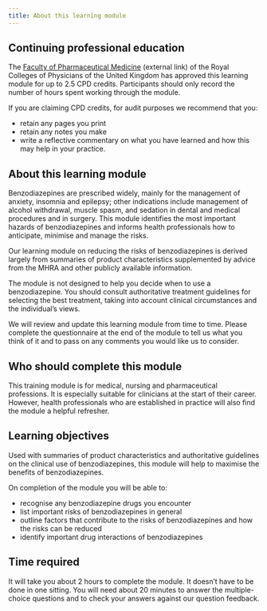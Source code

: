 ```yaml
---
title: About this learning module
---
```


## Continuing professional education

The [Faculty of Pharmaceutical Medicine](http://www.fpm.org.uk/) (external link) of the Royal Colleges of Physicians of the United Kingdom has approved this learning module for up to 2.5 CPD credits. Participants should only record the number of hours spent working through the module.

If you are claiming CPD credits, for audit purposes we recommend that you:

* retain any pages you print
* retain any notes you make
* write a reflective commentary on what you have learned and how this may help in your practice.

## About this learning module

Benzodiazepines are prescribed widely, mainly for the management of anxiety, insomnia and epilepsy; other indications include management of alcohol withdrawal, muscle spasm, and sedation in dental and medical procedures and in surgery. This module identifies the most important hazards of benzodiazepines and informs health professionals how to anticipate, minimise and manage the risks.

Our learning module on reducing the risks of benzodiazepines is derived largely from summaries of product characteristics supplemented by advice from the MHRA and other publicly available information.

The module is not designed to help you decide when to use a benzodiazepine. You should consult authoritative treatment guidelines for selecting the best treatment, taking into account clinical circumstances and the individual’s views.

We will review and update this learning module from time to time. Please complete the questionnaire at the end of the module to tell us what you think of it and to pass on any comments you would like us to consider.

## Who should complete this module

This training module is for medical, nursing and pharmaceutical professions. It is especially suitable for clinicians at the start of their career. However, health professionals who are established in practice will also find the module a helpful refresher.

## Learning objectives

Used with summaries of product characteristics and authoritative guidelines on the clinical use of benzodiazepines, this module will help to maximise the benefits of benzodiazepines.

On completion of the module you will be able to:

* recognise any benzodiazepine drugs you encounter
* list important risks of benzodiazepines in general
* outline factors that contribute to the risks of benzodiazepines and how the risks can be reduced
* identify important drug interactions of benzodiazepines

## Time required

It will take you about 2 hours to complete the module. It doesn’t have to be done in one sitting. You will need about 20 minutes to answer the multiple-choice questions and to check your answers against our question feedback.
